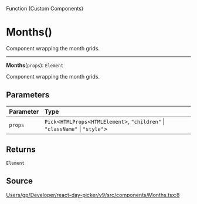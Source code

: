 <SectionTitle>Function (Custom Components)</SectionTitle>

# Months()

<Description>
Component wrapping the month grids.
</Description>

---

<a id="undefined" name="undefined"></a>

<SignatureMemberIdentifier>**Months**(`props`): `Element`</SignatureMemberIdentifier>

Component wrapping the month grids.

## Parameters

| Parameter | Type |
| :------ | :------ |
| `props` | `Pick`\<`HTMLProps`\<`HTMLElement`\>, `"children"` \| `"className"` \| `"style"`\> |

## Returns

`Element`

## Source

[Users/gp/Developer/react-day-picker/v9/src/components/Months.tsx:8](https://github.com/gpbl/react-day-picker/blob/b97c86295/src/components/Months.tsx#L8)
